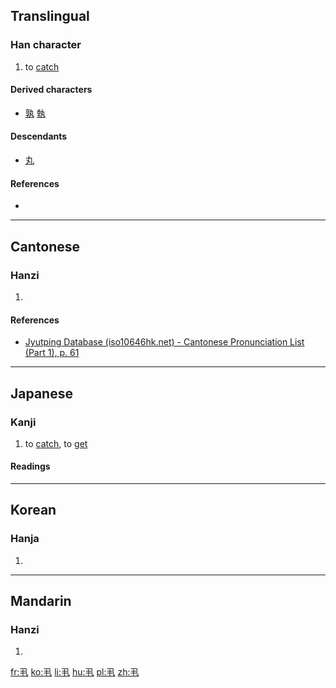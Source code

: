 {{also|丸}}
==Translingual==

===Han character===
{{Han char|rn=2|rad=丨|as=03|sn=4|four=17510|canj=NQ}}

# to [[catch]]

====Derived characters====
* [[孰]] [[執]]

====Descendants====
* [[丸]] {{qualifier|simplification in some characters, such as 孰}}

====References====
* {{Han ref|kx=0079.060|dkj=00074|hdz=10051.070|uh=4E2E|ud=20014|bh=C950|bd=51536}}

----

==Cantonese==

===Hanzi===
{{yue-hanzi|jyut=[[gik1]]|y=gik1}}

# {{defn|lang=yue|sort=丨03}}

====References====
*[http://www.iso10646hk.net/jp/document/download.jsp Jyutping Database (iso10646hk.net) - Cantonese Pronunciation List (Part 1), p. 61]

----

==Japanese==

===Kanji===
{{ja-kanji|grade=uc|rs=丨03}}

# to [[catch]], to [[get]]

====Readings====
{{ja-readings
|on=[[けき]] (keki), [[きゃく]] (kyaku)
|kun=[[もつ]] (丮つ, motsu), [[とる]] (丮る, toru)
}}

----

==Korean==

===Hanja===
{{ko-hanja|hangeul=극|rv=geuk|mr=kŭk}}

# {{defn|lang=ko|sort=丨03}}

----

==Mandarin==

===Hanzi===
{{cmn-hanzi|pin=[[jǐ]] ([[ji3]]), [[guàn]] ([[guan4]])|wg=chi<sup>3</sup>, kuan<sup>4</sup>}}

# {{defn|lang=cmn|sort=丨03}}

[[fr:丮]]
[[ko:丮]]
[[li:丮]]
[[hu:丮]]
[[pl:丮]]
[[zh:丮]]